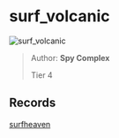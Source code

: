 
# surf_volcanic

![surf_volcanic](https://raw.githubusercontent.com/Sayt123/SurfMapPics/Maps-and-bonuses/csgo/surf_volcanic.jpg)

> Author: **Spy Complex**
>
> Tier 4

## Records

[surfheaven](https://surfheaven.eu/map/surf_volcanic)
